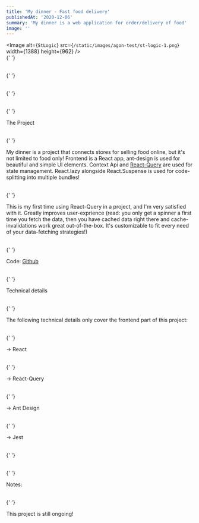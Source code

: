 ```yaml
---
title: 'My dinner - Fast food delivery'
publishedAt: '2020-12-06'
summary: 'My dinner is a web application for order/delivery of food'
image: ''
---
```


<Image
  alt={`StLogic`}
  src={`/static/images/agon-test/st-logic-1.png`}
  width={1388}
  height={962}
/>
<br />{' '}

<br />{' '}

<br />{' '}

<br />{' '}

<heading2> The Project</heading2>

<br />{' '}

My dinner is a project that connects stores for selling food online, but it's not limited to food only!
Frontend is a React app, ant-design is used for beautiful and simple UI elements. Context Api and <a href="https://react-query.tanstack.com/">React-Query</a> are used for state management.
React.lazy alongside React.Suspense is used for code-splitting into multiple bundles!

<br />{' '}

This is my first time using React-Query in a project, and I'm very
satisfied with it. Greatly improves user-exprience (read: you only get a spinner
a first time you fetch the data, then you have cached data right there and
cache-invalidations work great out-of-the-box. It's customizable to fit every
need of your data-fetching strategies!)

<br />{' '}

Code: <a href="https://github.com/AgonIdrizi/mydinner-react">Github</a>

<br />{' '}

<heading2> Technical details</heading2>

<br />{' '}

The following technical details only cover the frontend part of this project:

<br />{' '}

-> React

<br />{' '}

-> React-Query

<br />{' '}

-> Ant Design

<br />{' '}

-> Jest

<br />{' '}

<br />{' '}

<heading2> Notes:</heading2>

<br />{' '}

This project is still ongoing!
